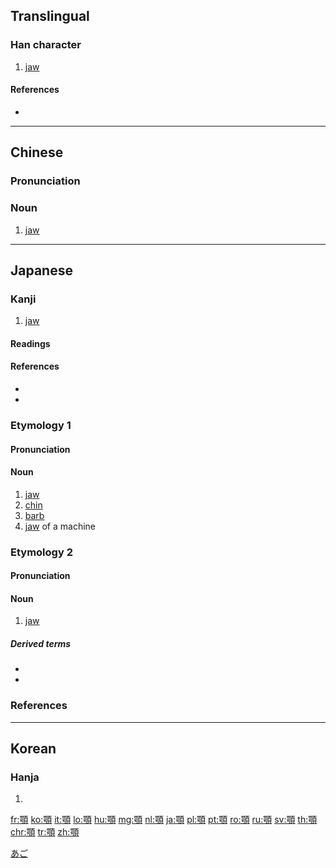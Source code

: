{{character info/new}}
{{also|颚}}
==Translingual==

===Han character===
{{Han char|rn=181|rad=頁|as=09|sn=18|four=61286|canj=RSMBC|ids=⿰咢頁}}

# [[jaw]]

====References====
* {{Han ref|kx=1407.040|dkj=43590|dj=1924.200|hdz=74382.050|uh=984E}}

----

==Chinese==
{{zh-forms|s=颚}}
{{wikipedia|lang=zh}}

===Pronunciation===
{{zh-pron
|m=è
|c=ngok6
|cat=n
}}

===Noun===
{{zh-noun}}

# [[jaw]]

{{zh-cat|Anatomy}}

----

==Japanese==

===Kanji===
{{ja-kanji|grade=c|rs=頁09}}

# [[jaw]]

====Readings====
{{ja-readings|goon=[[がく]] (gaku)|kanon=[[がく]] (gaku)|kun=[[あご]] (ago)}}

====References====
* {{S-JIS|8A7B}}
* {{JIS|335C}}

{{wikipedia|lang=ja}}

===Etymology 1===
{{ja-kanjitab|あご|yomi=k}}

====Pronunciation====
{{ja-pron|yomi=k|あご|acc=2|acc_ref=DJR}}

====Noun====
{{ja-noun|あご}}

# [[jaw]]
# [[chin]]
# [[barb]]
# [[jaw]] of a machine

===Etymology 2===
{{ja-kanjitab|がく|yomi=o}}

====Pronunciation====
{{ja-pron|yomi=o|がく|acc=1|acc_ref=DJR}}

====Noun====
{{ja-noun|がく}}

# [[jaw]]

=====Derived terms=====
* {{ja-r|顎骨|がくこつ|gloss=[[jawbone]]}}
* {{ja-r|顎関節|がくかんせつ|gloss=[[temporomandibular joint]]}}

===References===
<references/>

[[Category:ja:Anatomy|あご]]

----

==Korean==

===Hanja===
{{ko-hanja|hangeul=악|eumhun=|rv=ak|mr=ak|y=ak}}

# {{defn|lang=ko|sort=頁09}}

[[fr:顎]]
[[ko:顎]]
[[it:顎]]
[[lo:顎]]
[[hu:顎]]
[[mg:顎]]
[[nl:顎]]
[[ja:顎]]
[[pl:顎]]
[[pt:顎]]
[[ro:顎]]
[[ru:顎]]
[[sv:顎]]
[[th:顎]]
[[chr:顎]]
[[tr:顎]]
[[zh:顎]]